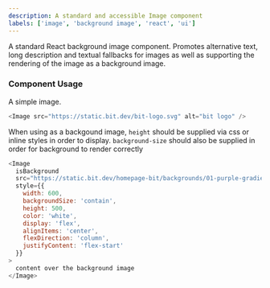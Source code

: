 ```yaml
---
description: A standard and accessible Image component
labels: ['image', 'background image', 'react', 'ui']
---
```



A standard React background image component. Promotes alternative text, long description and textual fallbacks for images as
well as supporting the rendering of the image as a background image.

### Component Usage

A simple image.

```js live
<Image src="https://static.bit.dev/bit-logo.svg" alt="bit logo" />
```

When using as a backgound image, `height` should be supplied via css or inline styles in order to display. `background-size` should also be supplied in order for background to render correctly

```js live
<Image
  isBackground
  src="https://static.bit.dev/homepage-bit/backgrounds/01-purple-gradient.svg"
  style={{
    width: 600,
    backgroundSize: 'contain',
    height: 500,
    color: 'white',
    display: 'flex',
    alignItems: 'center',
    flexDirection: 'column',
    justifyContent: 'flex-start'
  }}
>
  content over the background image
</Image>
```
